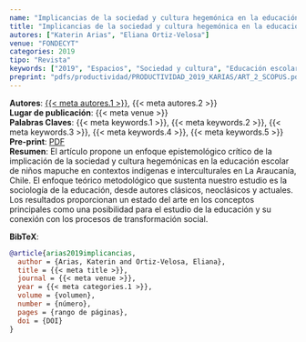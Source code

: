 ```yaml
---
name: "Implicancias de la sociedad y cultura hegemónica en la educación escolar en contexto mapuche (Chile): una crítica epistemológica"
title: "Implicancias de la sociedad y cultura hegemónica en la educación escolar en contexto mapuche (Chile): una crítica epistemológica"
autores: ["Katerin Arias", "Eliana Ortiz-Velosa"]
venue: "FONDECYT"
categories: 2019
tipo: "Revista"
keywords: ["2019", "Espacios", "Sociedad y cultura", "Educación escolar en contexto mapuche", "Interculturalidad"]
preprint: "pdfs/productividad/PRODUCTIVIDAD_2019_KARIAS/ART_2_SCOPUS.pdf"
---
```

**Autores**: [{{< meta autores.1 >}}](../members/current/Katerin Arias.qmd), {{< meta autores.2 >}}  
**Lugar de publicación**: {{< meta venue >}}   
**Palabras Claves**: {{< meta keywords.1 >}}, {{< meta keywords.2 >}}, {{< meta keywords.3 >}}, {{< meta keywords.4 >}}, {{< meta keywords.5 >}}  
**Pre-print**: [PDF](../{{< meta preprint >}})  
**Resumen**: El artículo propone un enfoque epistemológico crítico de la implicación de la sociedad y cultura hegemónicas en la educación escolar de niños mapuche en contextos indígenas e interculturales en La Araucanía, Chile. El enfoque teórico metodológico que sustenta nuestro estudio es la sociología de la educación, desde autores clásicos, neoclásicos y actuales. Los resultados proporcionan un estado del arte en los conceptos principales como una posibilidad para el estudio de la educación y su conexión con los procesos de transformación social.   


**BibTeX**:
```bibtex
@article{arias2019implicancias,
  author = {Arias, Katerin and Ortiz-Velosa, Eliana},
  title = {{< meta title >}},
  journal = {{< meta venue >}},
  year = {{< meta categories.1 >}},
  volume = {volumen},
  number = {número},
  pages = {rango de páginas},
  doi = {DOI}
}
```
